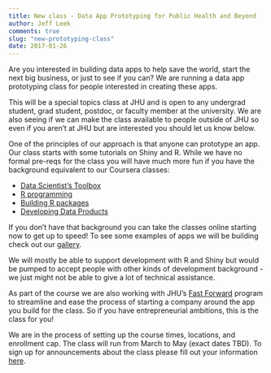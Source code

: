 ```yaml
---
title: New class - Data App Prototyping for Public Health and Beyond
author: Jeff Leek
comments: true
slug: "new-prototyping-class"
date: 2017-01-26
---
```



Are you interested in building data apps to help save the world, start the next big business, or just to see if you can? We are running a data app prototyping class for people interested in creating these apps. 

This will be a special topics class at JHU and is open to any undergrad student, grad student, postdoc, or faculty member at the university. We are also seeing if we can make the class available to people outside of JHU so even if you aren't at JHU but are interested you should let us know below. 

One of the principles of our approach is that anyone can prototype an app. Our class starts with some tutorials on Shiny and R. While we have no formal pre-reqs for the class you will have much more fun if you have the background equivalent to our Coursera classes:

* [Data Scientist’s Toolbox](https://www.coursera.org/learn/data-scientists-tools)
* [R programming](https://www.coursera.org/learn/r-programming)
* [Building R packages](https://www.coursera.org/learn/r-packages)
* [Developing Data Products](https://www.coursera.org/learn/data-products)

If you don't have that background you can take the classes online starting now to get up to speed! To see some examples of apps we will be building check out our [gallery](http://jhudatascience.org/data_app_gallery.html). 


We will mostly be able to support development with R and Shiny but would be pumped to accept people with other kinds of development background - we just might not be able to give a lot of technical assistance.


As part of the course we are also working with JHU's [Fast Forward](https://ventures.jhu.edu/fastforward/) program to streamline and ease the process of starting a company around the app you build for the class. So if you have entrepreneurial ambitions, this is the class for you! 


We are in the process of setting up the course times, locations, and enrollment cap. The class will run from March to May (exact dates TBD). To sign up for announcements about the class please fill out your information [here](http://jhudatascience.org/prototyping_students.html). 



